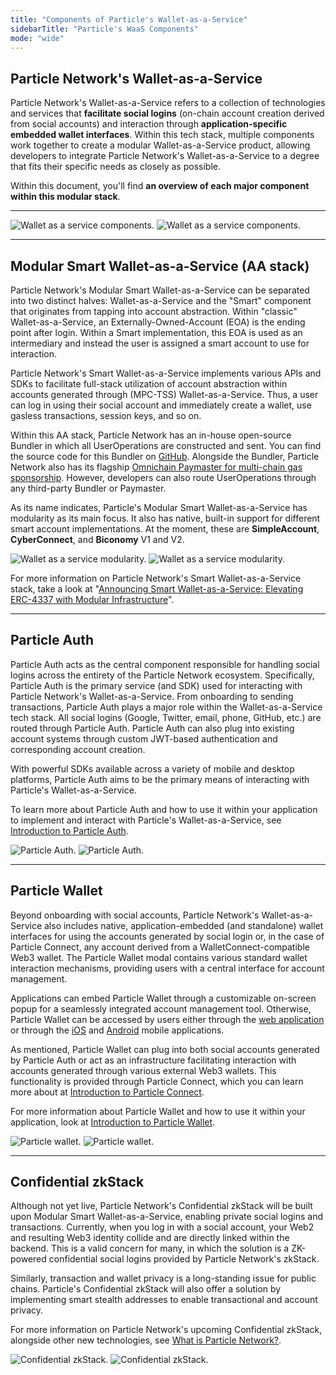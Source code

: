 ```yaml
---
title: "Components of Particle's Wallet-as-a-Service"
sidebarTitle: "Particle's WaaS Components"
mode: "wide"
---
```


## Particle Network's Wallet-as-a-Service

Particle Network's Wallet-as-a-Service refers to a collection of technologies and services that **facilitate social logins** (on-chain account creation derived from social accounts) and interaction through **application-specific embedded wallet interfaces**. Within this tech stack, multiple components work together to create a modular Wallet-as-a-Service product, allowing developers to integrate Particle Network's Wallet-as-a-Service to a degree that fits their specific needs as closely as possible.

Within this document, you'll find **an overview of each major component within this modular stack**.

***

<img
  className="block dark:hidden"
  src="/resources/quickstart/waas/images/components.png"
  alt="Wallet as a service components."
/>
<img
  className="hidden dark:block"
  src="/resources/quickstart/waas/images/components.png"
  alt="Wallet as a service components."
/>

***

## Modular Smart Wallet-as-a-Service (AA stack)

Particle Network's Modular Smart Wallet-as-a-Service can be separated into two distinct halves: Wallet-as-a-Service and the "Smart" component that originates from tapping into account abstraction. Within "classic" Wallet-as-a-Service, an Externally-Owned-Account (EOA) is the ending point after login. Within a Smart implementation, this EOA is used as an intermediary and instead the user is assigned a smart account to use for interaction.

Particle Network's Smart Wallet-as-a-Service implements various APIs and SDKs to facilitate full-stack utilization of account abstraction within accounts generated through (MPC-TSS) Wallet-as-a-Service. Thus, a user can log in using their social account and immediately create a wallet, use gasless transactions, session keys, and so on.

Within this AA stack, Particle Network has an in-house open-source Bundler in which all UserOperations are constructed and sent. You can find the source code for this Bundler on [GitHub](https://github.com/Particle-Network/particle-bundler-server). Alongside the Bundler, Particle Network also has its flagship [Omnichain Paymaster for multi-chain gas sponsorship](https://blog.particle.network/cross-chain-paymaster-omnichain). However, developers can also route UserOperations through any third-party Bundler or Paymaster.

As its name indicates, Particle's Modular Smart Wallet-as-a-Service has modularity as its main focus. It also has native, built-in support for different smart account implementations. At the moment, these are **SimpleAccount**, **CyberConnect**, and **Biconomy** V1 and V2.

<img
  className="block dark:hidden"
  src="/resources/quickstart/waas/images/sharp-waas.png"
  alt="Wallet as a service modularity."
/>
<img
  className="hidden dark:block"
  src="/resources/quickstart/waas/images/sharp-waas.png"
  alt="Wallet as a service modularity."
/>

<Tip>For more information on Particle Network's Smart Wallet-as-a-Service stack, take a look at "[Announcing Smart Wallet-as-a-Service: Elevating ERC-4337 with Modular Infrastructure](https://blog.particle.network/announcing-our-smart-wallet-as-a-service-modular-stack-upgrading-waas-with-erc-4337)".</Tip>

***

## Particle Auth

Particle Auth acts as the central component responsible for handling social logins across the entirety of the Particle Network ecosystem. Specifically, Particle Auth is the primary service (and SDK) used for interacting with Particle Network's Wallet-as-a-Service. From onboarding to sending transactions, Particle Auth plays a major role within the Wallet-as-a-Service tech stack. All social logins (Google, Twitter, email, phone, GitHub, etc.) are routed through Particle Auth. Particle Auth can also plug into existing account systems through custom JWT-based authentication and corresponding account creation.

With powerful SDKs available across a variety of mobile and desktop platforms, Particle Auth aims to be the primary means of interacting with Particle's Wallet-as-a-Service.

To learn more about Particle Auth and how to use it within your application to implement and interact with Particle's Wallet-as-a-Service, see [Introduction to Particle Auth](/api-reference/auth/introduction).

<img
  className="block dark:hidden"
  src="/resources/quickstart/waas/images/particle-auth.png"
  alt="Particle Auth."
/>
<img
  className="hidden dark:block"
  src="/resources/quickstart/waas/images/particle-auth.png"
  alt="Particle Auth."
/>

***

## Particle Wallet

Beyond onboarding with social accounts, Particle Network's Wallet-as-a-Service also includes native, application-embedded (and standalone) wallet interfaces for using the accounts generated by social login or, in the case of Particle Connect, any account derived from a WalletConnect-compatible Web3 wallet. The Particle Wallet modal contains various standard wallet interaction mechanisms, providing users with a central interface for account management.

Applications can embed Particle Wallet through a customizable on-screen popup for a seamlessly integrated account management tool. Otherwise, Particle Wallet can be accessed by users either through the [web application](https://wallet.particle.network) or through the [iOS](https://apps.apple.com/us/app/particle-crypto-wallet/id1632425771) and [Android](https://play.google.com/store/apps/details?id=network.particle.auth&hl=en_US&gl=US&pli=1) mobile applications.

As mentioned, Particle Wallet can plug into both social accounts generated by Particle Auth or act as an infrastructure facilitating interaction with accounts generated through various external Web3 wallets. This functionality is provided through Particle Connect, which you can learn more about at [Introduction to Particle Connect](/api-reference/connect/introduction).

For more information about Particle Wallet and how to use it within your application, look at [Introduction to Particle Wallet](/api-reference/wallet/introduction).

<img
  className="block dark:hidden"
  src="/resources/quickstart/waas/images/wallet.png"
  alt="Particle wallet."
/>
<img
  className="hidden dark:block"
  src="/resources/quickstart/waas/images/wallet.png"
  alt="Particle wallet."
/>

***

## Confidential zkStack

Although not yet live, Particle Network's Confidential zkStack will be built upon Modular Smart Wallet-as-a-Service, enabling private social logins and transactions. Currently, when you log in with a social account, your Web2 and resulting Web3 identity collide and are directly linked within the backend. This is a valid concern for many, in which the solution is a ZK-powered confidential social logins provided by Particle Network's zkStack. 

Similarly, transaction and wallet privacy is a long-standing issue for public chains. Particle's Confidential zkStack will also offer a solution by implementing smart stealth addresses to enable transactional and account privacy.

For more information on Particle Network's upcoming Confidential zkStack, alongside other new technologies, see [What is Particle Network?](/landing/what-is-particle-network).

<img
  className="block dark:hidden"
  src="/resources/quickstart/waas/images/zkstack.png"
  alt="Confidential zkStack."
/>
<img
  className="hidden dark:block"
  src="/resources/quickstart/waas/images/zkstack.png"
  alt="Confidential zkStack."
/>